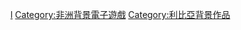 [[Category:各国背景电子游戏|l]]
[[Category:非洲背景電子遊戲|Category:非洲背景電子遊戲]]
[[Category:利比亞背景作品|Category:利比亞背景作品]]